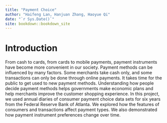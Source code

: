 ```yaml
--- 
title: "Payment Choice"
author: "Haifeng Lan, Hanjuan Zhang, Haoyue Qi"
date: "`r Sys.Date()`"
site: bookdown::bookdown_site
---
```


# Introduction

From cash to cards, from cards to mobile payments, payment instruments have become more convenient in our society.  Payment methods can be influenced by many factors. Some merchants take cash only, and some transactions can only be done through online payments. It takes time for the public to get used to new payment methods. Understanding how people decide payment methods helps governments make economic plans and help merchants improve the customer shopping experience. In this project, we used annual diaries of consumer payment choice data sets for six years from the Federal Reserve Bank of Atlanta. We explored how the features of consumers and transactions affect payment types. We also demonstrated how payment instrument preferences change over time. 